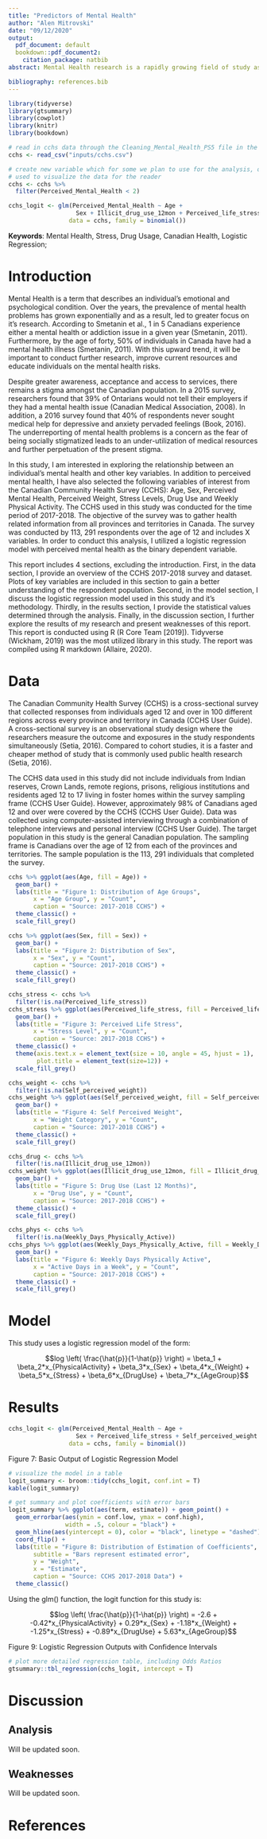 ```yaml
---
title: "Predictors of Mental Health"
author: "Alen Mitrovski"
date: "09/12/2020"
output:
  pdf_document: default
  bookdown::pdf_document2:
    citation_package: natbib
abstract: Mental Health research is a rapidly growing field of study as rates of mental health problems in Canada have been increasing. In my report, I use a logistic regression model to examine the relationship between an individual’s mental health and other health related variables. From my results, I find that poor mental health is positively correlated with drug use, less physical activity, high stress, young, underweight and male individuals. These results are significant as they will aid us to understand the issue, focus on mitigating certain predictive variables and raise awareness in the scientific community. 

bibliography: references.bib
---
```


```r
library(tidyverse)
library(gtsummary)
library(cowplot)
library(knitr)
library(bookdown)
```


```r
# read in cchs data through the Cleaning_Mental_Health_PS5 file in the inputs folder
cchs <- read_csv("inputs/cchs.csv")
```


```r
# create new variable which for some we plan to use for the analysis, others were
# used to visualize the data for the reader
cchs <- cchs %>% 
  filter(Perceived_Mental_Health < 2)

cchs_logit <- glm(Perceived_Mental_Health ~ Age +
                   Sex + Illicit_drug_use_12mon + Perceived_life_stress + Self_perceived_weight + Weekly_Days_Physically_Active,
                 data = cchs, family = binomial())
```


**Keywords**: Mental Health, Stress, Drug Usage, Canadian Health, Logistic Regression;


# Introduction

Mental Health is a term that describes an individual’s emotional and psychological condition. Over the years, the prevalence of mental health problems has grown exponentially and as a result, led to greater focus on it’s research. According to Smetanin et al., 1 in 5 Canadians experience either a mental health or addiction issue in a given year (Smetanin, 2011). Furthermore, by the age of forty, 50% of individuals in Canada have had a mental health illness (Smetanin, 2011). With this upward trend, it will be important to conduct further research, improve current resources and educate individuals on the mental health risks. 

Despite greater awareness, acceptance and access to services, there remains a stigma amongst the Canadian population. In a 2015 survey, researchers found that 39% of Ontarians would not tell their employers if they had a mental health issue (Canadian Medical Association, 2008). In addition, a 2016 survey found that 40% of respondents never sought medical help for depressive and anxiety pervaded feelings (Book, 2016). The underreporting of mental health problems is a concern as the fear of being socially stigmatized leads to an under-utilization of medical resources and further perpetuation of the present stigma. 

In this study, I am interested in exploring the relationship between an individual’s mental health and other key variables. In addition to perceived mental health, I have also selected the following variables of interest from the Canadian Community Health Survey (CCHS): Age, Sex, Perceived Mental Health, Perceived Weight, Stress Levels, Drug Use and Weekly Physical Activity. The CCHS used in this study was conducted for the time period of 2017-2018. The objective of the survey was to gather health related information from all provinces and territories in Canada. The survey was conducted by 113, 291 respondents over the age of 12 and includes X variables. In order to conduct this analysis, I utilized a logistic regression model with perceived mental health as the binary dependent variable. 

This report includes 4 sections, excluding the introduction. First, in the data section, I provide an overview of the CCHS 2017-2018 survey and dataset. Plots of key variables are included in this section to gain a better understanding of the respondent population. Second, in the model section, I discuss the logistic regression model used in this study and it’s methodology. Thirdly, in the results section, I provide the statistical values determined through the analysis. Finally, in the discussion section, I further explore the results of my research and present weaknesses of this report. This report is conducted using R (R Core Team [2019]). Tidyverse (Wickham, 2019) was the most utilized library in this study. The report was compiled using R markdown (Allaire, 2020).


# Data

The Canadian Community Health Survey (CCHS) is a cross-sectional survey that collected responses from individuals aged 12 and over in 100 different regions across every province and territory in Canada (CCHS User Guide). A cross-sectional survey is an observational study design where the researchers measure the outcome and exposures in the study respondents simultaneously (Setia, 2016). Compared to cohort studies, it is a faster and cheaper method of study that is commonly used public health research (Setia, 2016).

The CCHS data used in this study did not include individuals from Indian reserves, Crown Lands, remote regions, prisons, religious institutions and residents aged 12 to 17 living in foster homes within the survey sampling frame (CCHS User Guide). However, approximately 98% of Canadians aged 12 and over were covered by the CCHS (CCHS User Guide). Data was collected using computer-assisted interviewing through a combination of telephone interviews and personal interview (CCHS User Guide). The target population in this study is the general Canadian population. The sampling frame is Canadians over the age of 12 from each of the provinces and territories. The sample population is the 113, 291 individuals that completed the survey. 



```r
cchs %>% ggplot(aes(Age, fill = Age)) + 
  geom_bar() +
  labs(title = "Figure 1: Distribution of Age Groups",
       x = "Age Group", y = "Count",
       caption = "Source: 2017-2018 CCHS") +
  theme_classic() + 
  scale_fill_grey()
```


```r
cchs %>% ggplot(aes(Sex, fill = Sex)) + 
  geom_bar() +
  labs(title = "Figure 2: Distribution of Sex",
       x = "Sex", y = "Count",
       caption = "Source: 2017-2018 CCHS") +
  theme_classic() + 
  scale_fill_grey()
```


```r
cchs_stress <- cchs %>%
  filter(!is.na(Perceived_life_stress))
cchs_stress %>% ggplot(aes(Perceived_life_stress, fill = Perceived_life_stress)) + 
  geom_bar() +
  labs(title = "Figure 3: Perceived Life Stress",
       x = "Stress Level", y = "Count",
       caption = "Source: 2017-2018 CCHS") +
  theme_classic() +
  theme(axis.text.x = element_text(size = 10, angle = 45, hjust = 1),
        plot.title = element_text(size=12)) + 
  scale_fill_grey()
```


```r
cchs_weight <- cchs %>%
  filter(!is.na(Self_perceived_weight))
cchs_weight %>% ggplot(aes(Self_perceived_weight, fill = Self_perceived_weight)) + 
  geom_bar() +
  labs(title = "Figure 4: Self Perceived Weight",
       x = "Weight Category", y = "Count",
       caption = "Source: 2017-2018 CCHS") +
  theme_classic() + 
  scale_fill_grey()
```


```r
cchs_drug <- cchs %>%
  filter(!is.na(Illicit_drug_use_12mon))
cchs_weight %>% ggplot(aes(Illicit_drug_use_12mon, fill = Illicit_drug_use_12mon)) + 
  geom_bar() +
  labs(title = "Figure 5: Drug Use (Last 12 Months)",
       x = "Drug Use", y = "Count",
       caption = "Source: 2017-2018 CCHS") +
  theme_classic() + 
  scale_fill_grey()
```


```r
cchs_phys <- cchs %>%
  filter(!is.na(Weekly_Days_Physically_Active))
cchs_phys %>% ggplot(aes(Weekly_Days_Physically_Active, fill = Weekly_Days_Physically_Active)) + 
  geom_bar() +
  labs(title = "Figure 6: Weekly Days Physically Active",
       x = "Active Days in a Week", y = "Count",
       caption = "Source: 2017-2018 CCHS") +
  theme_classic() + 
  scale_fill_grey()
```


# Model

This study uses a logistic regression model of the form:

$$log \left( \frac{\hat{p}}{1-\hat{p}} \right) = \beta_1 + \beta_2*x_{PhysicalActivity} + \beta_3*x_{Sex} + \beta_4*x_{Weight} + \beta_5*x_{Stress} + \beta_6*x_{DrugUse} + \beta_7*x_{AgeGroup}$$

# Results

```r
cchs_logit <- glm(Perceived_Mental_Health ~ Age +
                   Sex + Perceived_life_stress + Self_perceived_weight + Illicit_drug_use_12mon + Weekly_Days_Physically_Active,
                 data = cchs, family = binomial())
```


Figure 7: Basic Output of Logistic Regression Model
```r
# visualize the model in a table
logit_summary <- broom::tidy(cchs_logit, conf.int = T)
kable(logit_summary)
```


```r
# get summary and plot coefficients with error bars
logit_summary %>% ggplot(aes(term, estimate)) + geom_point() + 
  geom_errorbar(aes(ymin = conf.low, ymax = conf.high),
                width = .5, colour = "black") +
  geom_hline(aes(yintercept = 0), color = "black", linetype = "dashed") +
  coord_flip() + 
  labs(title = "Figure 8: Distribution of Estimation of Coefficients",
       subtitle = "Bars represent estimated error",
       y = "Weight",
       x = "Estimate",
       caption = "Source: CCHS 2017-2018 Data") +
  theme_classic()
```

Using the glm() function, the logit function for this study is:

$$log \left( \frac{\hat{p}}{1-\hat{p}} \right) = -2.6 + -0.42*x_{PhysicalActivity} + 0.29*x_{Sex} + -1.18*x_{Weight} + -1.25*x_{Stress} + -0.89*x_{DrugUse} + 5.63*x_{AgeGroup}$$


Figure 9: Logistic Regression Outputs with Confidence Intervals
```r
# plot more detailed regression table, including Odds Ratios 
gtsummary::tbl_regression(cchs_logit, intercept = T)
```

# Discussion 

## Analysis
Will be updated soon.

## Weaknesses
Will be updated soon.


# References